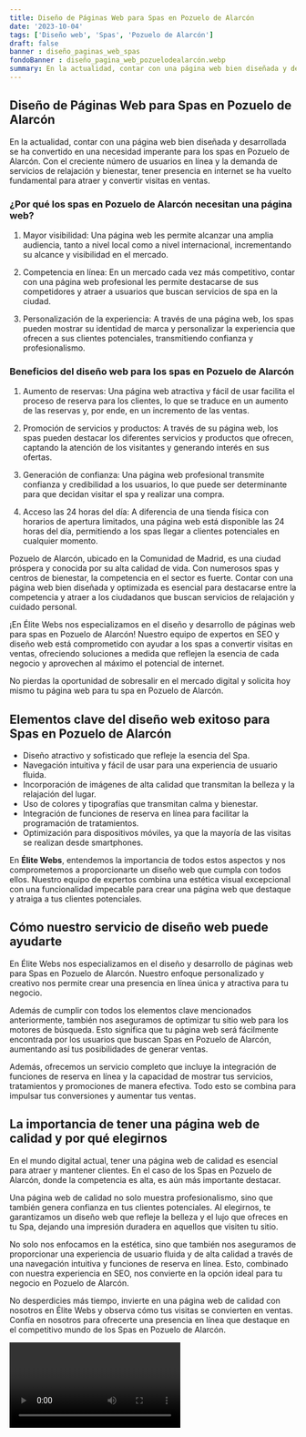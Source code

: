 ```yaml
---
title: Diseño de Páginas Web para Spas en Pozuelo de Alarcón
date: '2023-10-04'
tags: ['Diseño web', 'Spas', 'Pozuelo de Alarcón']
draft: false
banner : diseño_paginas_web_spas
fondoBanner : diseño_pagina_web_pozuelodealarcón.webp
summary: En la actualidad, contar con una página web bien diseñada y desarrollada se ha convertido en una necesidad imperante para los spas en Pozuelo de Alarcón. Con el creciente número de usuarios en línea y la demanda de servicios de relajación y bienestar, tener presencia en internet se ha vuelto fundamental para atraer y convertir visitas en ventas.
---
```


## Diseño de Páginas Web para Spas en Pozuelo de Alarcón

En la actualidad, contar con una página web bien diseñada y desarrollada se ha convertido en una necesidad imperante para los spas en Pozuelo de Alarcón. Con el creciente número de usuarios en línea y la demanda de servicios de relajación y bienestar, tener presencia en internet se ha vuelto fundamental para atraer y convertir visitas en ventas.

### ¿Por qué los spas en Pozuelo de Alarcón necesitan una página web?

1. Mayor visibilidad: Una página web les permite alcanzar una amplia audiencia, tanto a nivel local como a nivel internacional, incrementando su alcance y visibilidad en el mercado.

2. Competencia en línea: En un mercado cada vez más competitivo, contar con una página web profesional les permite destacarse de sus competidores y atraer a usuarios que buscan servicios de spa en la ciudad.

3. Personalización de la experiencia: A través de una página web, los spas pueden mostrar su identidad de marca y personalizar la experiencia que ofrecen a sus clientes potenciales, transmitiendo confianza y profesionalismo.

### Beneficios del diseño web para los spas en Pozuelo de Alarcón

1. Aumento de reservas: Una página web atractiva y fácil de usar facilita el proceso de reserva para los clientes, lo que se traduce en un aumento de las reservas y, por ende, en un incremento de las ventas.

2. Promoción de servicios y productos: A través de su página web, los spas pueden destacar los diferentes servicios y productos que ofrecen, captando la atención de los visitantes y generando interés en sus ofertas.

3. Generación de confianza: Una página web profesional transmite confianza y credibilidad a los usuarios, lo que puede ser determinante para que decidan visitar el spa y realizar una compra.

4. Acceso las 24 horas del día: A diferencia de una tienda física con horarios de apertura limitados, una página web está disponible las 24 horas del día, permitiendo a los spas llegar a clientes potenciales en cualquier momento.

Pozuelo de Alarcón, ubicado en la Comunidad de Madrid, es una ciudad próspera y conocida por su alta calidad de vida. Con numerosos spas y centros de bienestar, la competencia en el sector es fuerte. Contar con una página web bien diseñada y optimizada es esencial para destacarse entre la competencia y atraer a los ciudadanos que buscan servicios de relajación y cuidado personal.

¡En Élite Webs nos especializamos en el diseño y desarrollo de páginas web para spas en Pozuelo de Alarcón! Nuestro equipo de expertos en SEO y diseño web está comprometido con ayudar a los spas a convertir visitas en ventas, ofreciendo soluciones a medida que reflejen la esencia de cada negocio y aprovechen al máximo el potencial de internet.

No pierdas la oportunidad de sobresalir en el mercado digital y solicita hoy mismo tu página web para tu spa en Pozuelo de Alarcón.

<GifSeo />

<Cta />

## Elementos clave del diseño web exitoso para Spas en Pozuelo de Alarcón

- Diseño atractivo y sofisticado que refleje la esencia del Spa.
- Navegación intuitiva y fácil de usar para una experiencia de usuario fluida.
- Incorporación de imágenes de alta calidad que transmitan la belleza y la relajación del lugar.
- Uso de colores y tipografías que transmitan calma y bienestar.
- Integración de funciones de reserva en línea para facilitar la programación de tratamientos.
- Optimización para dispositivos móviles, ya que la mayoría de las visitas se realizan desde smartphones.

En **Élite Webs**, entendemos la importancia de todos estos aspectos y nos comprometemos a proporcionarte un diseño web que cumpla con todos ellos. Nuestro equipo de expertos combina una estética visual excepcional con una funcionalidad impecable para crear una página web que destaque y atraiga a tus clientes potenciales.

## Cómo nuestro servicio de diseño web puede ayudarte

En Élite Webs nos especializamos en el diseño y desarrollo de páginas web para Spas en Pozuelo de Alarcón. Nuestro enfoque personalizado y creativo nos permite crear una presencia en línea única y atractiva para tu negocio.

Además de cumplir con todos los elementos clave mencionados anteriormente, también nos aseguramos de optimizar tu sitio web para los motores de búsqueda. Esto significa que tu página web será fácilmente encontrada por los usuarios que buscan Spas en Pozuelo de Alarcón, aumentando así tus posibilidades de generar ventas.

Además, ofrecemos un servicio completo que incluye la integración de funciones de reserva en línea y la capacidad de mostrar tus servicios, tratamientos y promociones de manera efectiva. Todo esto se combina para impulsar tus conversiones y aumentar tus ventas.

## La importancia de tener una página web de calidad y por qué elegirnos

En el mundo digital actual, tener una página web de calidad es esencial para atraer y mantener clientes. En el caso de los Spas en Pozuelo de Alarcón, donde la competencia es alta, es aún más importante destacar.

Una página web de calidad no solo muestra profesionalismo, sino que también genera confianza en tus clientes potenciales. Al elegirnos, te garantizamos un diseño web que refleje la belleza y el lujo que ofreces en tu Spa, dejando una impresión duradera en aquellos que visiten tu sitio.

No solo nos enfocamos en la estética, sino que también nos aseguramos de proporcionar una experiencia de usuario fluida y de alta calidad a través de una navegación intuitiva y funciones de reserva en línea. Esto, combinado con nuestra experiencia en SEO, nos convierte en la opción ideal para tu negocio en Pozuelo de Alarcón.

No desperdicies más tiempo, invierte en una página web de calidad con nosotros en Élite Webs y observa cómo tus visitas se convierten en ventas. Confía en nosotros para ofrecerte una presencia en línea que destaque en el competitivo mundo de los Spas en Pozuelo de Alarcón.

<Video />

<CtaBot job='Spas' city='Pozuelo de Alarcón'/>

<Gmaps query='Pozuelo de Alarcón+españa+maps' />